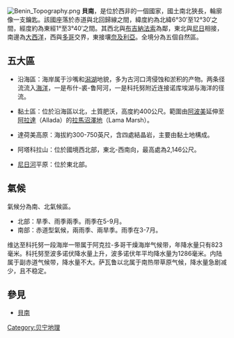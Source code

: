 {{multiple issues|
{{cleanup-jargon|time=2015-08-30T10:31:11+00:00}}
{{expand|time=2015-08-30T10:31:11+00:00}}
{{lead section|time=2015-08-30T10:31:11+00:00}}
{{prose|time=2015-08-30T10:31:11+00:00}}
{{unreferenced|time=2015-08-30T10:31:11+00:00}}
}}
{{NoteTA
|T=zh-tw:貝南地理;zh-hk:貝寧地理;zh-cn:贝宁地理;
|1=zh-tw:貝南;zh-hk:貝寧;zh-cn:贝宁;}}
{{Image|zh-hans=Beining-ditu-zh.png|zh-hant=Beining-ditu-zh-tw.png|thumb|200px|-{zh-hans:贝宁地图; zh-hant:貝南地圖;}-}}
[[File:Benin_Topography.png|thumb]]
'''貝南'''，是位於西非的一個國家，國土南北狹長，輪廓像一支鑰匙。該國座落於赤道與北回歸線之間，緯度約為北緯6°30′至12°30′之間，經度約為東經1°至3°40′之間。其西北與[[布吉納法索|布吉納法索]]為鄰，東北與[[尼日|尼日]]相接，南邊為[[大西洋|大西洋]]，西與[[多哥|多哥]]交界，東接壤[[奈及利亞|奈及利亞]]。全境分為五個自然區。

== 五大區 ==
* 沿海區：海岸属于沙嘴和[[潟湖|潟湖]]地貌，多为古河口湾侵蚀和淤积的产物。两条径流流入[[海洋|海洋]]，一是布什-裘-鲁阿河，一是科托努附近连接诺库埃湖与海洋的径流。

* 黏土區：位於沿海區以北，土質肥沃，高度約400公尺。範圍由[[阿波美|阿波美]]延伸至[[阿拉達_(貝南)|阿拉達]]（Allada）的[[拉馬沼澤地|拉馬沼澤地]]（Lama Marsh）。

* 達荷美高原：海拔約300-750英尺，含四處結晶岩，主要由黏土地構成。

* 阿塔科拉山：位於國境西北部，東北-西南向，最高處為2,146公尺。

* [[尼日河|尼日河]]平原：位於東北部。

==氣候==
氣候分為南、北氣候區。
*北部：旱季、雨季兩季。雨季在5-9月。
*南部：赤道型氣候，兩雨季、兩旱季。雨季在3-7月。

维达至科托努一段海岸一带属于阿克拉-多哥干燥海岸气候带，年降水量只有823毫米。科托努至波多诺伏降水量上升，波多诺伏年平均降水量为1286毫米。内陆属于副赤道气候带，降水量不大。萨瓦鲁以北属于南热带草原气候，降水量急剧减少，且不稳定。

== 參見 ==
*[[貝南|貝南]]

{{非洲题目|地理}}

[[Category:贝宁地理|Category:贝宁地理]]